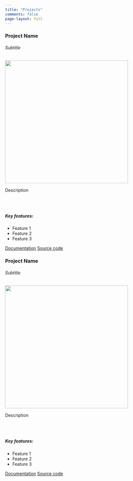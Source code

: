 ---
title: "Projects"
comments: false
page-layout: full
---

::: {.grid}

::: {.g-col-12 .g-col-md-6}

<div class="card mb-3">
<div class="card-body">
<h3 class="card-title">Project Name</h3>
<h6 class="card-subtitle text-muted">Subtitle</h6>
</div>
<img src="assets/images/webpea_hex.webp" class="contain" height="400"/>
<div class="card-body">
<p class="card-text">Description</p>
<!-- <img src="https://github.com/nucleic-acid/webpea/actions/workflows/R-CMD-check.yaml/badge.svg" alt="R-CMD-check" style="max-width: 100%;"> -->
<br><br>
<h5>Key features:</h5>
</div>
<ul class="list-group list-group-flush">
<li class="list-group-item">Feature 1</li>
<li class="list-group-item">Feature 2</li>
<li class="list-group-item">Feature 3</li>
</ul>
<div class="card-body">
<a href="https://nucleic-acid.github.io/webpea/" class="card-link">Documentation</a>
<a href="https://github.com/nucleic-acid/webpea/" class="card-link">Source code</a>
</div>
</div>

:::

::: {.g-col-12 .g-col-md-6}

<div class="card mb-3">
<div class="card-body">
<h3 class="card-title">Project Name</h3>
<h6 class="card-subtitle text-muted">Subtitle</h6>
</div>
<img src="assets/images/webpea_hex.webp" class="contain" height="400"/>
<div class="card-body">
<p class="card-text">Description</p>
<!-- <img src="https://github.com/nucleic-acid/webpea/actions/workflows/R-CMD-check.yaml/badge.svg" alt="R-CMD-check" style="max-width: 100%;"> -->
<br><br>
<h5>Key features:</h5>
</div>
<ul class="list-group list-group-flush">
<li class="list-group-item">Feature 1</li>
<li class="list-group-item">Feature 2</li>
<li class="list-group-item">Feature 3</li>
</ul>
<div class="card-body">
<a href="https://nucleic-acid.github.io/webpea/" class="card-link">Documentation</a>
<a href="https://github.com/nucleic-acid/webpea/" class="card-link">Source code</a>
</div>
</div>

:::

:::
